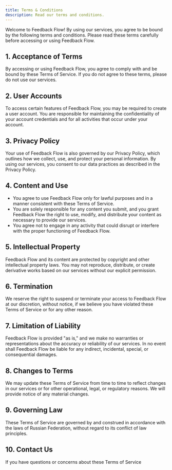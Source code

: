 ```yaml
---
title: Terms & Conditions
description: Read our terms and conditions.
---
```


Welcome to Feedback Flow! By using our services, you agree to be bound by the following terms and conditions. Please read these terms carefully before accessing or using Feedback Flow.

## 1. Acceptance of Terms

By accessing or using Feedback Flow, you agree to comply with and be bound by these Terms of Service. If you do not agree to these terms, please do not use our services.

## 2. User Accounts

To access certain features of Feedback Flow, you may be required to create a user account. You are responsible for maintaining the confidentiality of your account credentials and for all activities that occur under your account.

## 3. Privacy Policy

Your use of Feedback Flow is also governed by our Privacy Policy, which outlines how we collect, use, and protect your personal information. By using our services, you consent to our data practices as described in the Privacy Policy.

## 4. Content and Use

- You agree to use Feedback Flow only for lawful purposes and in a manner consistent with these Terms of Service.
- You are solely responsible for any content you submit, and you grant Feedback Flow the right to use, modify, and distribute your content as necessary to provide our services.
- You agree not to engage in any activity that could disrupt or interfere with the proper functioning of Feedback Flow.

## 5. Intellectual Property

Feedback Flow and its content are protected by copyright and other intellectual property laws. You may not reproduce, distribute, or create derivative works based on our services without our explicit permission.

## 6. Termination

We reserve the right to suspend or terminate your access to Feedback Flow at our discretion, without notice, if we believe you have violated these Terms of Service or for any other reason.

## 7. Limitation of Liability

Feedback Flow is provided "as is," and we make no warranties or representations about the accuracy or reliability of our services. In no event shall Feedback Flow be liable for any indirect, incidental, special, or consequential damages.

## 8. Changes to Terms

We may update these Terms of Service from time to time to reflect changes in our services or for other operational, legal, or regulatory reasons. We will provide notice of any material changes.

## 9. Governing Law

These Terms of Service are governed by and construed in accordance with the laws of Russian Federation, without regard to its conflict of law principles.

## 10. Contact Us

If you have questions or concerns about these Terms of Service
